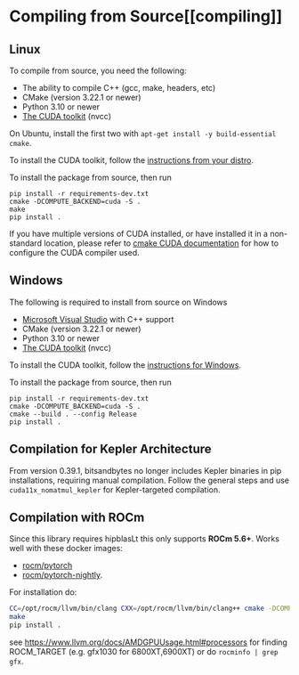 # Compiling from Source[[compiling]]

## Linux

To compile from source, you need the following:

* The ability to compile C++ (gcc, make, headers, etc)
* CMake (version 3.22.1 or newer)
* Python 3.10 or newer
* [The CUDA toolkit](https://docs.nvidia.com/cuda/cuda-installation-guide-linux/index.html) (nvcc)

On Ubuntu, install the first two with `apt-get install -y build-essential cmake`.

To install the CUDA toolkit, follow the [instructions from your distro](https://docs.nvidia.com/cuda/cuda-installation-guide-linux/index.html).



To install the package from source, then run

```
pip install -r requirements-dev.txt
cmake -DCOMPUTE_BACKEND=cuda -S .
make
pip install .
```

If you have multiple versions of CUDA installed, or have installed it in a non-standard location, please refer to [cmake CUDA documentation](https://cliutils.gitlab.io/modern-cmake/chapters/packages/CUDA.html) for how to configure the CUDA compiler used.

## Windows

The following is required to install from source on Windows

* [Microsoft Visual Studio](https://visualstudio.microsoft.com/downloads/) with C++ support
* CMake (version 3.22.1 or newer)
* Python 3.10 or newer
* [The CUDA toolkit](https://docs.nvidia.com/cuda/cuda-installation-guide-microsoft-windows/index.html) (nvcc)

To install the CUDA toolkit, follow the [instructions for Windows](https://docs.nvidia.com/cuda/cuda-installation-guide-microsoft-windows/index.html).

To install the package from source, then run
```
pip install -r requirements-dev.txt
cmake -DCOMPUTE_BACKEND=cuda -S .
cmake --build . --config Release
pip install .
```

## Compilation for Kepler Architecture

From version 0.39.1, bitsandbytes no longer includes Kepler binaries in pip installations, requiring manual compilation. Follow the general steps and use `cuda11x_nomatmul_kepler` for Kepler-targeted compilation.

## Compilation with ROCm

Since this library requires hipblasLt this only supports **ROCm 5.6+**.
Works well with these docker images:
- [rocm/pytorch](https://hub.docker.com/r/rocm/pytorch)
- [rocm/pytorch-nightly](https://hub.docker.com/r/rocm/pytorch-nightly).

For installation do:
```bash
CC=/opt/rocm/llvm/bin/clang CXX=/opt/rocm/llvm/bin/clang++ cmake -DCOMPUTE_BACKEND=hip -S ..
make
pip install .
```
see https://www.llvm.org/docs/AMDGPUUsage.html#processors for finding ROCM_TARGET (e.g. gfx1030 for 6800XT,6900XT) or do `rocminfo | grep gfx`.